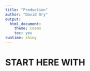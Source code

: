 ```yaml
---
title: "Production"
author: "David Ory"
output:
  html_document:
    theme: cosmo
    toc: yes
runtime: shiny
---
```


# START HERE WITH




